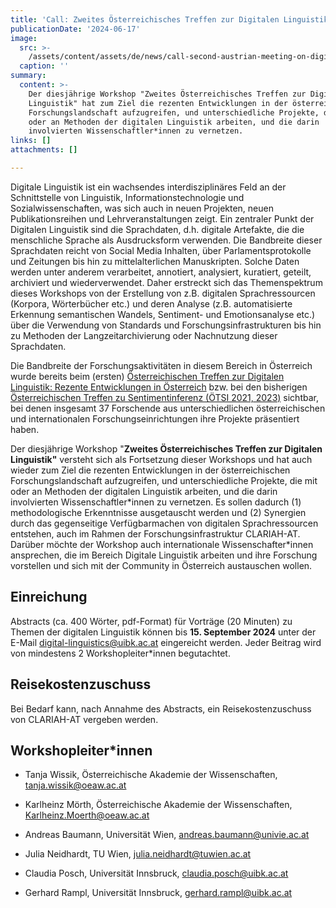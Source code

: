 ```yaml
---
title: 'Call: Zweites Österreichisches Treffen zur Digitalen Linguistik'
publicationDate: '2024-06-17'
image:
  src: >-
    /assets/content/assets/de/news/call-second-austrian-meeting-on-digital-linguistics/image.png
  caption: ''
summary:
  content: >-
    Der diesjährige Workshop "Zweites Österreichisches Treffen zur Digitalen
    Linguistik" hat zum Ziel die rezenten Entwicklungen in der österreichischen
    Forschungslandschaft aufzugreifen, und unterschiedliche Projekte, die mit
    oder an Methoden der digitalen Linguistik arbeiten, und die darin
    involvierten Wissenschaftler*innen zu vernetzen.
links: []
attachments: []

---
```


Digitale Linguistik ist ein wachsendes interdisziplinäres Feld an der Schnittstelle von Linguistik, Informationstechnologie und Sozialwissenschaften, was sich auch in neuen Projekten, neuen Publikationsreihen und Lehrveranstaltungen zeigt. Ein zentraler Punkt der Digitalen Linguistik sind die Sprachdaten, d.h. digitale Artefakte, die die menschliche Sprache als Ausdrucksform verwenden. Die Bandbreite dieser Sprachdaten reicht von Social Media Inhalten, über Parlamentsprotokolle und Zeitungen bis hin zu mittelalterlichen Manuskripten. Solche Daten werden unter anderem verarbeitet, annotiert, analysiert, kuratiert, geteilt, archiviert und wiederverwendet. Daher erstreckt sich das Themenspektrum dieses Workshops von der Erstellung von z.B. digitalen Sprachressourcen (Korpora, Wörterbücher etc.) und deren Analyse (z.B. automatisierte Erkennung semantischen Wandels, Sentiment- und Emotionsanalyse etc.) über die Verwendung von Standards und Forschungsinfrastrukturen bis hin zu Methoden der Langzeitarchivierung oder Nachnutzung dieser Sprachdaten.

Die Bandbreite der Forschungsaktivitäten in diesem Bereich in Österreich wurde bereits beim (ersten) [Österreichischen Treffen zur Digitalen Linguistik: Rezente Entwicklungen in Österreich](https://clariah.at/de/events/digital-linguistics-recent-developments-in-austria-olt-2023/) bzw. bei den bisherigen [Österreichischen Treffen zu Sentimentinferenz (ÖTSI 2021, 2023)](https://evsl.univie.ac.at/digital-philology/oesterreichisches-treffen-zu-sentimentinferenz-oetsi/) sichtbar, bei denen insgesamt 37 Forschende aus unterschiedlichen österreichischen und internationalen Forschungseinrichtungen ihre Projekte präsentiert haben.

Der diesjährige Workshop "**Zweites Österreichisches Treffen zur Digitalen Linguistik"** versteht sich als Fortsetzung dieser Workshops und hat auch wieder zum Ziel die rezenten Entwicklungen in der österreichischen Forschungslandschaft aufzugreifen, und unterschiedliche Projekte, die mit oder an Methoden der digitalen Linguistik arbeiten, und die darin involvierten Wissenschaftler\*innen zu vernetzen. Es sollen dadurch (1) methodologische Erkenntnisse ausgetauscht werden und (2) Synergien durch das gegenseitige Verfügbarmachen von digitalen Sprachressourcen entstehen, auch im Rahmen der Forschungsinfrastruktur CLARIAH-AT. Darüber möchte der Workshop auch internationale Wissenschafter\*innen ansprechen, die im Bereich Digitale Linguistik arbeiten und ihre Forschung vorstellen und sich mit der Community in Österreich austauschen wollen.

## Einreichung

Abstracts (ca. 400 Wörter, pdf-Format) für Vorträge (20 Minuten) zu Themen der digitalen Linguistik können bis **15. September 2024** unter der E-Mail [digital-linguistics@uibk.ac.at](mailto:digital-linguistics@uibk.ac.at) eingereicht werden. Jeder Beitrag wird von mindestens 2 Workshopleiter\*innen begutachtet.

## Reisekostenzuschuss

Bei Bedarf kann, nach Annahme des Abstracts, ein Reisekostenzuschuss von CLARIAH-AT vergeben werden.

## Workshopleiter\*innen

* Tanja Wissik, Österreichische Akademie der Wissenschaften, [tanja.wissik@oeaw.ac.at](mailto:tanja.wissik@oeaw.ac.at)

* Karlheinz Mörth, Österreichische Akademie der Wissenschaften, [Karlheinz.Moerth@oeaw.ac.at](mailto:Karlheinz.Moerth@oeaw.ac.at)

* Andreas Baumann, Universität Wien, [andreas.baumann@univie.ac.at](mailto:andreas.baumann@univie.ac.at)

* Julia Neidhardt, TU Wien, [julia.neidhardt@tuwien.ac.at](mailto:julia.neidhardt@tuwien.ac.at)

* Claudia Posch, Universität Innsbruck, [claudia.posch@uibk.ac.at](mailto:claudia.posch@uibk.ac.at)

* Gerhard Rampl, Universität Innsbruck, [gerhard.rampl@uibk.ac.at](mailto:gerhard.rampl@uibk.ac.at)
